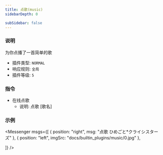 ```yaml
---
title: 点歌(music)
sidebarDepth: 0

subSidebar: false
---
```



### 说明

为你点播了一首简单的歌

- 插件类型: `NORMAL`
- 响应规则: `全局`
- 插件等级: `5`

### 指令

- 在线点歌
  - 说明:  点歌 [歌名]

### 示例

<Messenger
  msgs={[
    { position: "right", msg: "点歌 ひめごと*クライシスターズ" },
    {
      position: "left",
      imgSrc: "docs/builtin_plugins/music/0.jpg"
    },

  ]}
/>

